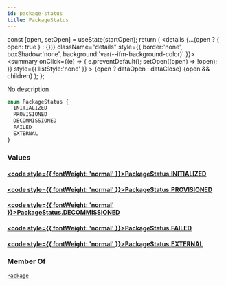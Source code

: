 ```yaml
---
id: package-status
title: PackageStatus
---
```









  const [open, setOpen] = useState(startOpen);
  return (
    <details {...(open ? { open: true } : {})} className="details" style={{ border:'none', boxShadow:'none', background:'var(--ifm-background-color)' }}>
      <summary
        onClick={(e) => {
          e.preventDefault();
          setOpen((open) => !open);
        }}
        style={{ listStyle:'none' }}
      >
      {open ? dataOpen : dataClose}
      </summary>
      {open && children}
    </details>
  );
};








No description


```graphql
enum PackageStatus {
  INITIALIZED
  PROVISIONED
  DECOMMISSIONED
  FAILED
  EXTERNAL
}
```




### Values

#### [<code style={{ fontWeight: 'normal' }}>PackageStatus.<b>INITIALIZED</b></code>](#)  



#### [<code style={{ fontWeight: 'normal' }}>PackageStatus.<b>PROVISIONED</b></code>](#)  



#### [<code style={{ fontWeight: 'normal' }}>PackageStatus.<b>DECOMMISSIONED</b></code>](#)  



#### [<code style={{ fontWeight: 'normal' }}>PackageStatus.<b>FAILED</b></code>](#)  



#### [<code style={{ fontWeight: 'normal' }}>PackageStatus.<b>EXTERNAL</b></code>](#)  







### Member Of

[`Package`](/swapi/types/objects/package.mdx)  <Badge class="badge badge--secondary badge--relation" text="object"/>